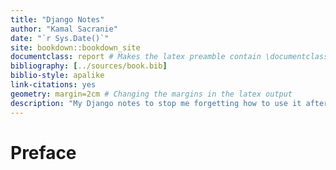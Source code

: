```yaml
--- 
title: "Django Notes"
author: "Kamal Sacranie"
date: "`r Sys.Date()`"
site: bookdown::bookdown_site
documentclass: report # Makes the latex preamble contain \documentclass{report} which is my preferred layout
bibliography: [../sources/book.bib]
biblio-style: apalike
link-citations: yes
geometry: margin=2cm # Changing the margins in the latex output
description: "My Django notes to stop me forgetting how to use it after not coding for like two months"
---
```


# Preface {-}